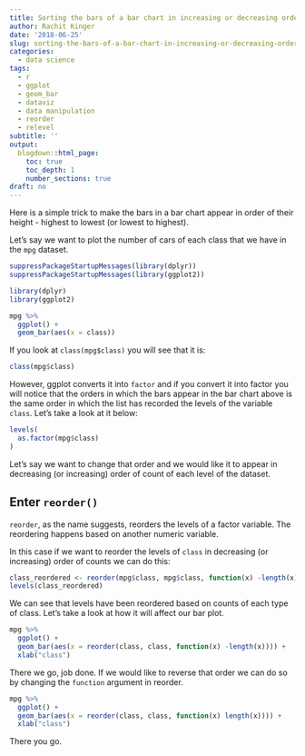 ```yaml
---
title: Sorting the bars of a bar chart in increasing or decreasing order
author: Rachit Kinger
date: '2018-06-25'
slug: sorting-the-bars-of-a-bar-chart-in-increasing-or-decreasing-order
categories:
  - data science
tags:
  - r
  - ggplot
  - geom_bar
  - dataviz
  - data manipulation
  - reorder
  - relevel
subtitle: ''
output:
  blogdown::html_page:
    toc: true
    toc_depth: 1
    number_sections: true
draft: no
---
```

Here is a simple trick to make the bars in a bar chart appear in order of their height - highest to lowest (or lowest to highest).   

Let's say we want to plot the number of cars of each class that we have in the `mpg` dataset.  
```r
suppressPackageStartupMessages(library(dplyr))
suppressPackageStartupMessages(library(ggplot2))
```


```r
library(dplyr)
library(ggplot2)
```

```r
mpg %>% 
  ggplot() +
  geom_bar(aes(x = class))
```

If you look at `class(mpg$class)` you will see that it is:  
```r
class(mpg$class)
```

However, ggplot converts it into `factor` and if you convert it into factor you will notice that the orders in which the bars appear in the bar chart above is the same order in which the list has recorded the levels of the variable `class`. Let's take a look at it below:  

```r
levels(
  as.factor(mpg$class)
)
```

Let's say we want to change that order and we would like it to appear in decreasing (or increasing) order of count of each level of the dataset.  

## Enter `reorder()`  

`reorder`, as the name suggests, reorders the levels of a factor variable. The reordering happens based on another numeric variable.  

In this case if we want to reorder the levels of `class` in decreasing (or increasing) order of counts we can do this:  

```r
class_reordered <- reorder(mpg$class, mpg$class, function(x) -length(x))
levels(class_reordered)
```

We can see that levels have been reordered based on counts of each type of class. Let's take a look at how it will affect our bar plot.  

```r
mpg %>% 
  ggplot() +
  geom_bar(aes(x = reorder(class, class, function(x) -length(x)))) +
  xlab("class")
```

There we go, job done. If we would like to reverse that order we can do so by changing the `function` argument in reorder.  

```r
mpg %>% 
  ggplot() +
  geom_bar(aes(x = reorder(class, class, function(x) length(x)))) +
  xlab("class")
```

There you go.  
